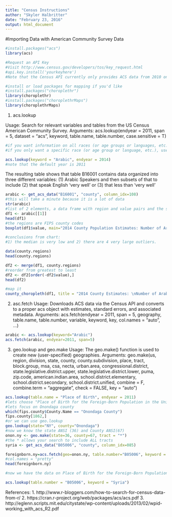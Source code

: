 ---
title: "Census Instructions"
author: "Skyler Halbritter"
date: "February 23, 2016"
output: html_document
---

#Importing Data with American Community Survey Data

```{r}
#install.packages("acs")
library(acs)

#Request an API Key
#Visit http://www.census.gov/developers/tos/key_request.html
#api.key.install('yourkeyhere')
#Note that the Census API currently only provides ACS data from 2010 onwards.

#install or load packages for mapping if you'd like
#install.packages("choroplethr")
library(choroplethr)
#install.packages("choroplethrMaps")
library(choroplethrMaps)


```

1. acs.lookup

Usage: Search for relevant variables and tables from the US Census American Community Survey.
Arguments: acs.lookup(endyear = 2011, span = 5, dataset = "acs", keyword, table.name, table.number, case.sensitive = T)

```{r}
#if you want information on all races (or age groups or languages, etc.), use table.name="Race" (or "Age" or "Language", etc.);
#if you only want a specific race (or age group or language, etc.), use keyword="Asian" (and so on).

acs.lookup(keyword = "Arabic", endyear = 2014)
#note that the default year is 2011
```

The resulting table shows that table B16001 contains data organized into three different variables:
(1) Arabic Speakers and then subsets of that to include (2) that speak English 'very well' or (3) that less than 'very well'

```{r}
arabic <- get_acs_data("B16001", "county", column_idx=108)
#this will take a minute because it is a lot of data
str(arabic)
#list of 2 elements, a data frame with region and value pairs and the second element is the title of the column
df1 <- arabic[[1]]
head(df1)
#the regions are FIPS county codes
boxplot(df1$value, main="2014 County Population Estimates: Number of Arabic Speaking Households")

#conclusions from chart:
#1) the median is very low and 2) there are 4 very large outliers.

data(county.regions)
head(county.regions)

df2 <- merge(df1, county.regions)
#reorder from greatest to least
df2 <- df2[order(-df2$value),]
head(df2)

#map it
county_choropleth(df1, title = "2014 County Estimates: \nNumber of Arabic Speaking Households")
```

2. asc.fetch
Usage: Downloads ACS data via the Census API and converts to a proper acs object with estimates, standard errors, and associated metadata.
Arguments: acs.fetch(endyear = 2011, span = 5, geography, table.name, table.number, variable, keyword, key, col.names = "auto", ...)
```{r}
arabic <- acs.lookup(keyword="Arabic")
acs.fetch(arabic, endyear=2011, span=5)
```

3. geo.lookup and geo.make
Usage: The geo.make() function is used to create new (user-specified) geographies.
Arguments: geo.make(us, region, division, state, county, county.subdivision,
  place, tract, block.group, msa, csa, necta, urban.area,
  congressional.district, state.legislative.district.upper,
  state.legislative.district.lower, puma, zip.code,
  american.indian.area, school.district.elementary,
  school.district.secondary, school.district.unified,
  combine = F, combine.term = "aggregate", check = FALSE, key = "auto")
```{r}
acs.lookup(table.name = "Place of Birth", endyear = 2011)
#lets choose "Place of Birth for the Foreign-Born Population in the United States" which is table "B05006"
#lets focus on Onondaga county
which(fips.county$County.Name == "Onondaga County")
fips.county[1862,]
#or we can use geo.lookup
geo.lookup(state="NY", county="Onondaga")
#now we know the state ANSI (36) and County ANSI(67)
onon.ny <- geo.make(state=36, county=67, tract = "*")
#the * allows your search to include ALL tracts
syria <- get_acs_data("B05006", "county", column_idx=085)

foreignborn.ny=acs.fetch(geo=onon.ny, table.number="B05006", keyword = "Syria")
#col.names = "pretty"
head(foreignborn.ny)

#now we have the data on Place of Birth for the Foreign-Born Population in every tract of Onondaga County, NY"

acs.lookup(table.number = "B05006", keyword = "Syria")
```

References:
1. http://www.r-bloggers.com/how-to-search-for-census-data-from-r/
2. https://cran.r-project.org/web/packages/acs/acs.pdf
3. http://eglenn.scripts.mit.edu/citystate/wp-content/uploads/2013/02/wpid-working_with_acs_R2.pdf
